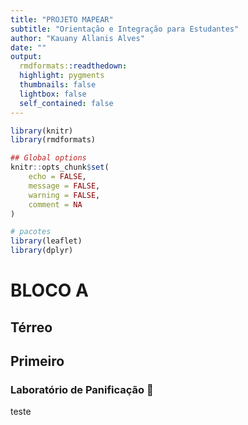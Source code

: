 ```yaml
---
title: "PROJETO MAPEAR"
subtitle: "Orientação e Integração para Estudantes"
author: "Kauany Allanis Alves"
date: ""
output:
  rmdformats::readthedown:
  highlight: pygments
  thumbnails: false
  lightbox: false
  self_contained: false
---
```

  
  
```r
library(knitr)
library(rmdformats)

## Global options
knitr::opts_chunk$set(
	echo = FALSE,
	message = FALSE,
	warning = FALSE,
	comment = NA
)
```

```r
# pacotes
library(leaflet)
library(dplyr)
```

<!--# seção-->
# BLOCO A
  
<!--# Sub-seção-->
## Térreo
  
  
## Primeiro

<!--# Sub-seção-->
### Laboratório de Panificação &#127838;
  
<!--# mapa-->
teste

